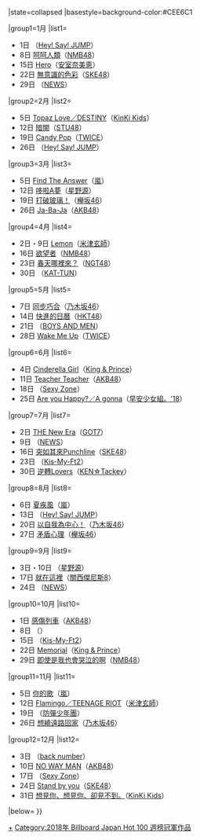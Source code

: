 {{Navbox
|bodyclass=hlist
|name= Billboard JAPAN Hot 100 週榜冠軍 (2018年)
|title= [[Billboard JAPAN]] [[Billboard Japan Hot 100|Hot 100]] 週榜冠軍作品及獲得者{{#if:{{{1|}}}|（{{{1|}}}）|}}
|state=<includeonly>collapsed</includeonly>
|basestyle=background-color:#CEE6C1

|group1=1月
|list1=
* 1日 {{link-ja|White Love  (Hey! Say! JUMP单曲)|White Love (Hey! Say! JUMPの曲)|White Love}}（[[Hey! Say! JUMP]]）
* 8日 [[呵呵人類]]（[[NMB48]]）
* 15日 [[Hero (安室奈美惠單曲)|Hero]]（[[安室奈美恵]]）
* 22日 [[無意識的色彩]]（[[SKE48]]）
* 29日 {{link-ja|LPS|LPS (曲)}}（[[NEWS]]）

|group2=2月
|list2=
* 5日 [[Topaz Love/DESTINY|Topaz Love／DESTINY]]（[[KinKi Kids]]）
* 12日 [[暗闇]]（[[STU48]]）
* 19日 [[Candy Pop]]（[[TWICE]]）
* 26日 {{link-ja|向前 (Hey! Say! JUMP)|マエヲムケ|向前}}（[[Hey! Say! JUMP]]）

|group3=3月
|list3=
* 5日 [[Find The Answer]]（[[嵐]]）
* 12日 [[哆啦A夢 (星野源單曲)|哆啦A夢]]（[[星野源]]）
* 19日 [[打破玻璃！]]（[[欅坂46]]）
* 26日 [[Ja-Ba-Ja]]（[[AKB48]]）

|group4=4月
|list4=
* 2日・9日 [[Lemon (米津玄師單曲)|Lemon]]（[[米津玄師]]）
* 16日 [[欲望者]]（[[NMB48]]）
* 23日 [[春天哪裏來？|春天哪裡來？]]（[[NGT48]]）
* 30日 {{link-ja|Ask Yourself|Ask Yourself}}（[[KAT-TUN]]）

|group5=5月
|list5= 
* 7日 [[同步巧合]]（[[乃木坂46]]）
* 14日 [[快進的日曆]]（[[HKT48]]）
* 21日 {{link-ja|進化理論 (BOYS AND MEN)|進化理論|進化理論}}（[[BOYS AND MEN]]）
* 28日 [[Wake Me Up (TWICE單曲)|Wake Me Up]]（[[TWICE]]）

|group6=6月
|list6=
* 4日 [[Cinderella Girl]]（[[King & Prince]]）
* 11日 [[Teacher Teacher]]（[[AKB48]]）
* 18日 {{link-ja|Innocent Days (Sexy Zone)|イノセントデイズ (Sexy Zoneの曲)|Innocent Days}}（[[Sexy Zone]]）
* 25日 [[Are you happy? / A gonna|Are you Happy?／A gonna]]（[[早安少女組。|早安少女組。'18]]）

|group7=7月
|list7= 
* 2日 [[THE New Era]]（[[GOT7]]）
* 9日 {{link-ja|BLUE|BLUE (NEWSの曲)}}（[[NEWS]]）
* 16日 [[突如其來Punchline]]（[[SKE48]]）
* 23日 {{link-ja|LOVE.|LOVE (Kis-My-Ft2のシングル)}}（[[Kis-My-Ft2]]）
* 30日 [[KEN☆Tackey|逆轉Lovers]]（[[KEN☆Tackey]]）

|group8=8月
|list8=
* 6日 [[夏疾風]]（[[嵐]]）
* 13日 {{link-ja|COSMIC☆HUMAN|COSMIC☆HUMAN}}（[[Hey! Say! JUMP]]）
* 20日 [[以自我為中心！]]（[[乃木坂46]]）
* 27日 [[矛盾心理 (櫸坂46單曲)|矛盾心理]]（[[欅坂46]]）

|group9=9月
|list9= 
* 3日・10日 {{link-ja|IDEA (星野源)|アイデア (曲)|IDEA}}（[[星野源]]）
* 17日 [[就在這裡]]（[[關西傑尼斯8]]）
* 24日 {{link-ja|「活下去」|「生きろ」}}（[[NEWS]]）

|group10=10月
|list10= 
* 1日 [[感傷列車]]（[[AKB48]]）
* 8日 {{link-ja|YEAH YEAH YEAH／嚮往Stress-free／群芳，齊放之時|YEAH YEAH YEAH/憧れのStress-free/花、闌の時}}（{{link-ja|Hello Project All-Stars|H.P.オールスターズ#ハロプロ・オールスターズ}}）
* 15日 {{link-ja|你，我。|君、僕。}}（[[Kis-My-Ft2]]）
* 22日 [[Memorial]]（[[King & Prince]]）
* 29日 [[即使是我也會哭泣的啊]]（[[NMB48]]）

|group11=11月
|list11=
* 5日 [[你的歌]]（[[嵐]]）
* 12日 [[Flamingo/TEENAGE RIOT|Flamingo／TEENAGE RIOT]]（[[米津玄師]]）
* 19日 {{link-ja|FAKE LOVE／Airplane pt. 2|FAKE LOVE/Airplane pt. 2}}（[[防彈少年團]]）
* 26日 [[想繞遠路回家]]（[[乃木坂46]]）

|group12=12月
|list12=
* 3日 {{link-ja|Old Fashion|オールドファッション}}（[[back number]]）
* 10日 [[NO WAY MAN]]（[[AKB48]]）
* 17日 {{link-ja|滿是機關的溫柔／素顏KISS|カラクリだらけのテンダネス/すっぴんKISS}}（[[Sexy Zone]]）
* 24日 [[Stand by you]]（[[SKE48]]）
* 31日 [[想見你、想見你、卻見不到。]]（[[KinKi Kids]]）

|below=
{{Billboard JAPAN 單曲週榜冠軍／年份別模板}}
}}<noinclude>[[Category:2018年 Billboard Japan Hot 100 週榜冠軍作品|+]]</noinclude>
<includeonly>[[Category:2018年 Billboard Japan Hot 100 週榜冠軍作品]]</includeonly>